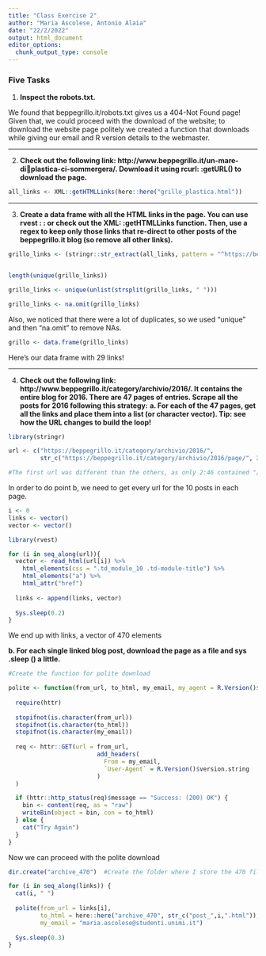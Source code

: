 ```yaml
---
title: "Class Exercise 2"
author: "Maria Ascolese, Antonio Alaia"
date: "22/2/2022"
output: html_document
editor_options: 
  chunk_output_type: console
---
```



### Five Tasks


1) __Inspect the robots.txt.__

We found that beppegrillo.it/robots.txt gives us a 404-Not Found page! Given that, we could proceed with the download of the website; to download the website page politely we created a function that downloads while giving our email and R version details to the webmaster.




*******************


2) __Check out the following link: http://www.beppegrillo.it/un-mare-diplastica-ci-sommergera/. Download it using rcurl: :getURL() to download the page.__

```r

all_links <- XML::getHTMLLinks(here::here("grillo_plastica.html"))

```







*************************




3) __Create a data frame with all the HTML links in the page. You can use rvest : : or check out the XML: :getHTMLLinks function. Then, use a regex to keep only those links that re-direct to other posts of the beppegrillo.it blog (so remove all other links).__


```r
grillo_links <- (stringr::str_extract(all_links, pattern = "^https://beppegrillo.it.*")) 


length(unique(grillo_links))

grillo_links <- unique(unlist(strsplit(grillo_links, " ")))

grillo_links <- na.omit(grillo_links)
```

Also, we noticed that there were a lot of duplicates, so we used "unique" and then "na.omit" to remove NAs.

```r
grillo <- data.frame(grillo_links) 
```

Here's our data frame with 29 links!




*************************

4) __Check out the following link: http://www.beppegrillo.it/category/archivio/2016/. It contains the entire blog for 2016. There are 47 pages of entries. Scrape all the posts for 2016 following this strategy:__
__a. For each of the 47 pages, get all the links and place them into a list (or character vector). Tip: see how the URL changes to build the loop!__

```r
library(stringr)

url <- c("https://beppegrillo.it/category/archivio/2016/",
         str_c("https://beppegrillo.it/category/archivio/2016/page/", 2:47))

#The first url was different than the others, as only 2:46 contained "/page/n"
```

In order to do point b, we need to get every url for the 10 posts in each page.

```r
i <- 0
links <- vector()
vector <- vector()

library(rvest)

for (i in seq_along(url)){
  vector <- read_html(url[i]) %>% 
    html_elements(css = ".td_module_10 .td-module-title") %>%
    html_elements("a") %>%
    html_attr("href")
  
  links <- append(links, vector)
  
  Sys.sleep(0.2)
}
```

We end up with links, a vector of 470 elements



__b. For each single linked blog post, download the page as a file and sys .sleep () a little.__

```r
#Create the function for polite download

polite <- function(from_url, to_html, my_email, my_agent = R.Version()$version.string) {
  
  require(httr)
  
  stopifnot(is.character(from_url))
  stopifnot(is.character(to_html))
  stopifnot(is.character(my_email))
  
  req <- httr::GET(url = from_url, 
                         add_headers(
                           From = my_email, 
                           `User-Agent` = R.Version()$version.string
                         )
  )

  if (httr::http_status(req)$message == "Success: (200) OK") {
    bin <- content(req, as = "raw")
    writeBin(object = bin, con = to_html)
  } else {
    cat("Try Again")
  }
}
```

Now we can proceed with the polite download

```r
dir.create("archive_470")  #Create the folder where I store the 470 files

for (i in seq_along(links)) {
  cat(i, " ")
  
  polite(from_url = links[i], 
         to_html = here::here("archive_470", str_c("post_",i,".html")), 
         my_email = "maria.ascolese@studenti.unimi.it")
  
  Sys.sleep(0.3)
}
```

